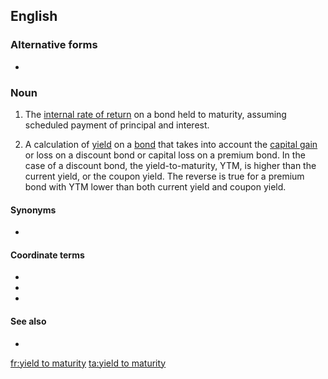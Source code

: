 ==English==

===Alternative forms===
* {{l|en|yield-to-maturity}} {{qualifier|attributive use}}

===Noun===
{{en-noun|head=[[yield]] [[to]] [[maturity]]|yields to maturity}}

# {{lb|en|finance}} The [[internal rate of return]] on a bond held to maturity, assuming scheduled payment of principal and interest.
# {{lb|en|legal}} A calculation of [[yield]] on a [[bond]] that takes into account the [[capital gain]] or loss on a discount bond or capital loss on a premium bond. In the case of a discount bond, the yield-to-maturity, YTM, is higher than the current yield, or the coupon yield. The reverse is true for a premium bond with YTM lower than both current yield and coupon yield.

====Synonyms====
* {{l|en|YTM}}

====Coordinate terms====
* {{l|en|coupon}}
* {{l|en|current yield}}
* {{l|en|yield-to-call}}

====See also====
* {{pedialite}}

[[fr:yield to maturity]]
[[ta:yield to maturity]]